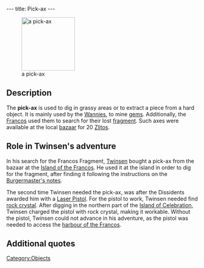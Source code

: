 ---
title: Pick-ax
---

[[Image:Pickax.gif|right|140px|thumb|a pick-ax]]

{{Quote|
Quote=This pick-ax will allow you to dig into the ground or harder materials. With it, you can now locate objects buried underground, or extract materials.|
Character=Official description}}

==Description==
The '''pick-ax''' is used to dig in grassy areas or to extract a piece from a hard object. It is mainly used by the [[Wannies]], to mine [[gems]]. Additionally, the [[Francos]] used them to search for their lost [[Francos fragment|fragment]]. Such axes were available at the local [[Francos bazaar|bazaar]] for 20 [[Zlitos]].

==Role in Twinsen's adventure==
In his search for the Francos Fragment, [[Twinsen]] bought a pick-ax from the bazaar at the [[Island of the Francos]]. He used it at the island in order to dig for the fragment, after finding it following the instructions on the [[Burgermaster's notes]].

The second time Twinsen needed the pick-ax, was after the Dissidents awarded him with a [[Laser Pistol]]. For the pistol to work, Twinsen needed find [[rock crystal]]. After digging in the northern part of the [[Island of Celebration]], Twinsen charged the pistol with rock crystal, making it workable. Without the pistol, Twinsen could not advance in his adventure, as the pistol was needed to access the [[Francos harbour|harbour of the Francos]].

==Additional quotes==
{{Quote|
Quote=You just bought a pick-ax. Use it to dig or detach rocks and pieces of crystal.|
Character=When Twinsen bought the pick-ax}}

[[Category:Objects]]